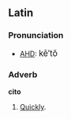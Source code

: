 ==Latin==
===Pronunciation===
*[[AHD]]: <big> k&#275;&prime;t&#335; </big>

===Adverb===
'''cito'''
# [[Quickly]].